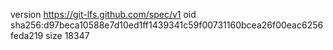version https://git-lfs.github.com/spec/v1
oid sha256:d97beca10588e7d10ed1ff1439341c59f00731160bcea26f00eac6256feda219
size 18347
